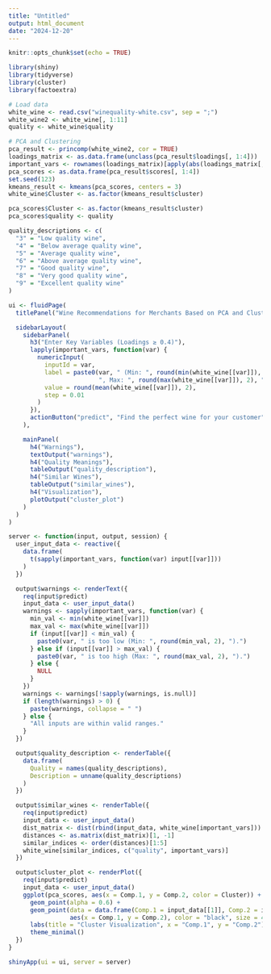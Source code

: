 ```yaml
---
title: "Untitled"
output: html_document
date: "2024-12-20"
---
```


```r
knitr::opts_chunk$set(echo = TRUE)
```

```r
library(shiny)
library(tidyverse)
library(cluster)
library(factoextra)

# Load data
white_wine <- read.csv("winequality-white.csv", sep = ";")
white_wine2 <- white_wine[, 1:11]
quality <- white_wine$quality

# PCA and Clustering
pca_result <- princomp(white_wine2, cor = TRUE)
loadings_matrix <- as.data.frame(unclass(pca_result$loadings[, 1:4]))
important_vars <- rownames(loadings_matrix)[apply(abs(loadings_matrix[, 1:4]) >= 0.4, 1, any)]
pca_scores <- as.data.frame(pca_result$scores[, 1:4])
set.seed(123)
kmeans_result <- kmeans(pca_scores, centers = 3)
white_wine$Cluster <- as.factor(kmeans_result$cluster)

pca_scores$Cluster <- as.factor(kmeans_result$cluster)
pca_scores$quality <- quality

quality_descriptions <- c(
  "3" = "Low quality wine",
  "4" = "Below average quality wine",
  "5" = "Average quality wine",
  "6" = "Above average quality wine",
  "7" = "Good quality wine",
  "8" = "Very good quality wine",
  "9" = "Excellent quality wine"
)

ui <- fluidPage(
  titlePanel("Wine Recommendations for Merchants Based on PCA and Clusters"),

  sidebarLayout(
    sidebarPanel(
      h3("Enter Key Variables (Loadings ≥ 0.4)"),
      lapply(important_vars, function(var) {
        numericInput(
          inputId = var,
          label = paste0(var, " (Min: ", round(min(white_wine[[var]]), 2), 
                         ", Max: ", round(max(white_wine[[var]]), 2), ")"),
          value = round(mean(white_wine[[var]]), 2),
          step = 0.01
        )
      }),
      actionButton("predict", "Find the perfect wine for your customer")
    ),

    mainPanel(
      h4("Warnings"),
      textOutput("warnings"),
      h4("Quality Meanings"),
      tableOutput("quality_description"),
      h4("Similar Wines"),
      tableOutput("similar_wines"),
      h4("Visualization"),
      plotOutput("cluster_plot")
    )
  )
)

server <- function(input, output, session) {
  user_input_data <- reactive({
    data.frame(
      t(sapply(important_vars, function(var) input[[var]]))
    )
  })

  output$warnings <- renderText({
    req(input$predict)
    input_data <- user_input_data()
    warnings <- sapply(important_vars, function(var) {
      min_val <- min(white_wine[[var]])
      max_val <- max(white_wine[[var]])
      if (input[[var]] < min_val) {
        paste0(var, " is too low (Min: ", round(min_val, 2), ").")
      } else if (input[[var]] > max_val) {
        paste0(var, " is too high (Max: ", round(max_val, 2), ").")
      } else {
        NULL
      }
    })
    warnings <- warnings[!sapply(warnings, is.null)]
    if (length(warnings) > 0) {
      paste(warnings, collapse = " ")
    } else {
      "All inputs are within valid ranges."
    }
  })

  output$quality_description <- renderTable({
    data.frame(
      Quality = names(quality_descriptions),
      Description = unname(quality_descriptions)
    )
  })

  output$similar_wines <- renderTable({
    req(input$predict)
    input_data <- user_input_data()
    dist_matrix <- dist(rbind(input_data, white_wine[important_vars]))
    distances <- as.matrix(dist_matrix)[1, -1]
    similar_indices <- order(distances)[1:5]
    white_wine[similar_indices, c("quality", important_vars)]
  })

  output$cluster_plot <- renderPlot({
    req(input$predict)
    input_data <- user_input_data()
    ggplot(pca_scores, aes(x = Comp.1, y = Comp.2, color = Cluster)) +
      geom_point(alpha = 0.6) +
      geom_point(data = data.frame(Comp.1 = input_data[[1]], Comp.2 = input_data[[2]]), 
                 aes(x = Comp.1, y = Comp.2), color = "black", size = 4, shape = 17) +
      labs(title = "Cluster Visualization", x = "Comp.1", y = "Comp.2") +
      theme_minimal()
  })
}

shinyApp(ui = ui, server = server)

```


